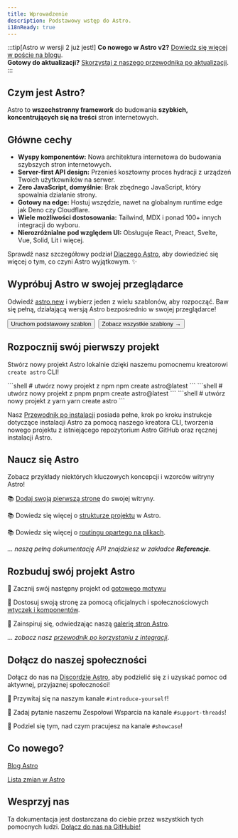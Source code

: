 ```yaml
---
title: Wprowadzenie
description: Podstawowy wstęp do Astro.
i18nReady: true
---
```


:::tip[Astro w wersji 2 już jest!]
**Co nowego w Astro v2?** [Dowiedz się więcej w poście na blogu](https://astro.build/blog/astro-2/).  
**Gotowy do aktualizacji?** [Skorzystaj z naszego przewodnika po aktualizacji](/pl/guides/upgrade-to/v2/).
:::

<h2>Czym jest Astro?</h2>

Astro to **wszechstronny framework** do budowania **szybkich,** **koncentrujących się na treści** stron internetowych. 

## Główne cechy

- **Wyspy komponentów:** Nowa architektura internetowa do budowania szybszych stron internetowych.
- **Server-first API design:** Przenieś kosztowny proces hydracji z urządzeń Twoich użytkowników na serwer.
- **Zero JavaScript, domyślnie:** Brak zbędnego JavaScript, który spowalnia działanie strony.
- **Gotowy na edge:** Hostuj wszędzie, nawet na globalnym runtime edge jak Deno czy Cloudflare.
- **Wiele możliwości dostosowania:** Tailwind, MDX i ponad 100+ innych integracji do wyboru.
- **Nierozróżnialne pod względem UI:** Obsługuje React, Preact, Svelte, Vue, Solid, Lit i więcej.

Sprawdź nasz szczegółowy podział [Dlaczego Astro](/pl/concepts/why-astro/), aby dowiedzieć się więcej o tym, co czyni Astro wyjątkowym. ✨


## Wypróbuj Astro w swojej przeglądarce

Odwiedź [astro.new](https://astro.new/) i wybierz jeden z wielu szablonów, aby rozpocząć. Baw się pełną, działającą wersją Astro bezpośrednio w swojej przeglądarce!

<div style="display: flex; flex-wrap: wrap; gap: 0.5rem;">
  <Button href="https://astro.new/basics?on=stackblitz">Uruchom podstawowy szablon</Button>
  <Button variant="outline" href="https://astro.new/">Zobacz wszystkie szablony →</Button>
</div>

## Rozpocznij swój pierwszy projekt

Stwórz nowy projekt Astro lokalnie dzięki naszemu pomocnemu kreatorowi `create astro` CLI!

<PackageManagerTabs>
  <Fragment slot="npm">
  ```shell
  # utwórz nowy projekt z npm
  npm create astro@latest
  ```
  </Fragment>
  <Fragment slot="pnpm">
  ```shell
  # utwórz nowy projekt z pnpm
  pnpm create astro@latest
  ```
  </Fragment>
  <Fragment slot="yarn">
  ```shell
  # utwórz nowy projekt z yarn
  yarn create astro
  ```
  </Fragment>
</PackageManagerTabs>

Nasz [Przewodnik po instalacji](/pl/install/auto/) posiada pełne, krok po kroku instrukcje dotyczące instalacji Astro za pomocą naszego kreatora CLI, tworzenia nowego projektu z istniejącego repozytorium Astro GitHub oraz ręcznej instalacji Astro.


## Naucz się Astro

Zobacz przykłady niektórych kluczowych koncepcji i wzorców witryny Astro!

📚 [Dodaj swoją pierwszą stronę](/pl/core-concepts/astro-pages/) do swojej witryny.

📚 Dowiedz się więcej o [strukturze projektu](/pl/core-concepts/project-structure/) w Astro.

📚 Dowiedz się więcej o [routingu opartego na plikach](/pl/core-concepts/routing/).

*... naszą pełną dokumentację API znajdziesz w zakładce **Referencje**.*


## Rozbuduj swój projekt Astro

🧰 Zacznij swój następny projekt od [gotowego motywu](https://astro.build/themes/)

🧰 Dostosuj swoją stronę za pomocą oficjalnych i społecznościowych [wtyczek i komponentów](https://astro.build/integrations/).

🧰 Zainspiruj się, odwiedzając naszą [galerię stron Astro](https://astro.build/showcase/).

*... zobacz nasz [przewodnik po korzystaniu z integracji](/pl/guides/integrations-guide/)*.



## Dołącz do naszej społeczności

Dołącz do nas na [Discordzie Astro](https://astro.build/chat/), aby podzielić się z i uzyskać pomoc od aktywnej, przyjaznej społeczności!

💬 Przywitaj się na naszym kanale `#introduce-yourself`!

💬 Zadaj pytanie naszemu Zespołowi Wsparcia na kanale `#support-threads`!

💬 Podziel się tym, nad czym pracujesz na kanale `#showcase`!


## Co nowego?

[Blog Astro](https://astro.build/blog/)

[Lista zmian w Astro](https://github.com/withastro/astro/blob/main/packages/astro/CHANGELOG.md)

## Wesprzyj nas

Ta dokumentacja jest dostarczana do ciebie przez wszystkich tych pomocnych ludzi. [Dołącz do nas na GitHubie!](https://github.com/withastro/docs)

<ContributorList githubRepo="withastro/docs" />
